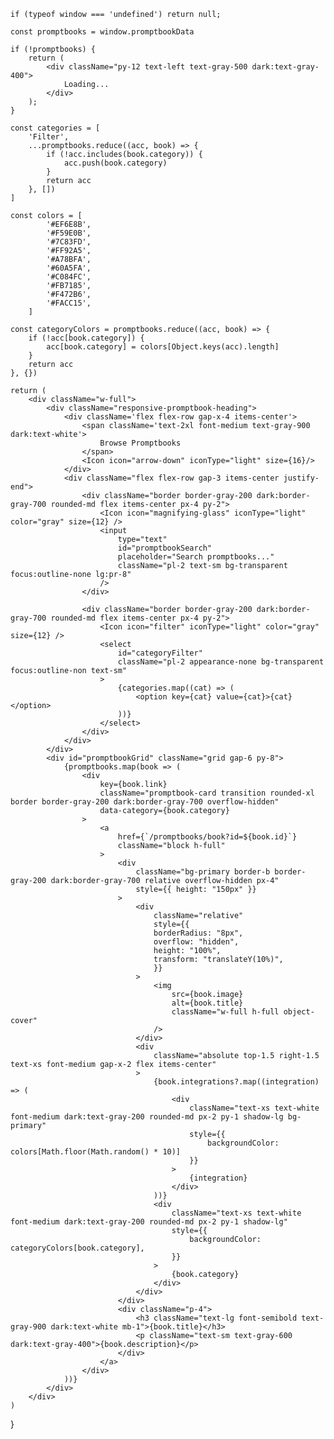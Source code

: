 	if (typeof window === 'undefined') return null;

	const promptbooks = window.promptbookData

	if (!promptbooks) {
		return (
			<div className="py-12 text-left text-gray-500 dark:text-gray-400">
				Loading...
			</div>
		);
	}

	const categories = [
		'Filter',
		...promptbooks.reduce((acc, book) => {
			if (!acc.includes(book.category)) {
				acc.push(book.category)
			}
			return acc
		}, [])
	]

	const colors = [
			'#EF6E8B',
			'#F59E0B',
			'#7C83FD',
			'#FF92A5',
			'#A78BFA',
			'#60A5FA',
			'#C084FC',
			'#FB7185',
			'#F472B6',
			'#FACC15',
		]

	const categoryColors = promptbooks.reduce((acc, book) => {
		if (!acc[book.category]) {
			acc[book.category] = colors[Object.keys(acc).length]
		}
		return acc
	}, {})

	return (
		<div className="w-full">
			<div className="responsive-promptbook-heading">
				<div className='flex flex-row gap-x-4 items-center'>
					<span className='text-2xl font-medium text-gray-900 dark:text-white'>
						Browse Promptbooks
					</span>
					<Icon icon="arrow-down" iconType="light" size={16}/>
				</div>
				<div className="flex flex-row gap-3 items-center justify-end">
					<div className="border border-gray-200 dark:border-gray-700 rounded-md flex items-center px-4 py-2">
						<Icon icon="magnifying-glass" iconType="light" color="gray" size={12} />
						<input
							type="text"
							id="promptbookSearch"
							placeholder="Search promptbooks..."
							className="pl-2 text-sm bg-transparent focus:outline-none lg:pr-8"
						/>
					</div>

					<div className="border border-gray-200 dark:border-gray-700 rounded-md flex items-center px-4 py-2">
						<Icon icon="filter" iconType="light" color="gray" size={12} />
						<select
							id="categoryFilter"
							className="pl-2 appearance-none bg-transparent focus:outline-non text-sm"
						>
							{categories.map((cat) => (
								<option key={cat} value={cat}>{cat}</option>
							))}
						</select>
					</div>
				</div>
			</div>
			<div id="promptbookGrid" className="grid gap-6 py-8">
				{promptbooks.map(book => (
					<div
						key={book.link}
						className="promptbook-card transition rounded-xl border border-gray-200 dark:border-gray-700 overflow-hidden"
						data-category={book.category}
					>
						<a 
							href={`/promptbooks/book?id=${book.id}`}
							className="block h-full"
						>
							<div 
								className="bg-primary border-b border-gray-200 dark:border-gray-700 relative overflow-hidden px-4"
								style={{ height: "150px" }}
							>
								<div
									className="relative"
									style={{
									borderRadius: "8px",
									overflow: "hidden",
									height: "100%",
									transform: "translateY(10%)",
									}}
								>
									<img
										src={book.image}
										alt={book.title}
										className="w-full h-full object-cover"
									/>
								</div>
								<div
									className="absolute top-1.5 right-1.5 text-xs font-medium gap-x-2 flex items-center"
								>
									{book.integrations?.map((integration) => (
										<div
											className="text-xs text-white font-medium dark:text-gray-200 rounded-md px-2 py-1 shadow-lg bg-primary"
											style={{
												backgroundColor: colors[Math.floor(Math.random() * 10)]
											}}
										>
											{integration}
										</div>
									))}
									<div
										className="text-xs text-white font-medium dark:text-gray-200 rounded-md px-2 py-1 shadow-lg"
										style={{
											backgroundColor: categoryColors[book.category],
										}}
									>
										{book.category}
									</div>
								</div>
							</div>
							<div className="p-4">
								<h3 className="text-lg font-semibold text-gray-900 dark:text-white mb-1">{book.title}</h3>
								<p className="text-sm text-gray-600 dark:text-gray-400">{book.description}</p>
							</div>
						</a>
					</div>
				))}
			</div>
		</div>
	)
}
